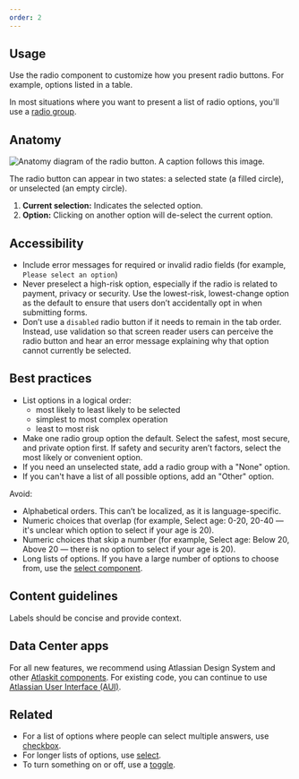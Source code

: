```yaml
---
order: 2
---
```


## Usage

Use the radio component to customize how you present radio buttons. For example, options listed in a
table.

In most situations where you want to present a list of radio options, you'll use a
[radio group](/components/radio/radio-group/examples).

## Anatomy

![Anatomy diagram of the radio button. A caption follows this image.](images/radio-anatomy.png)

The radio button can appear in two states: a selected state (a filled circle), or unselected (an
empty circle).

1. **Current selection:** Indicates the selected option.
2. **Option:** Clicking on another option will de-select the current option.

## Accessibility

- Include error messages for required or invalid radio fields (for example,
  `Please select an option`)
- Never preselect a high-risk option, especially if the radio is related to payment, privacy or
  security. Use the lowest-risk, lowest-change option as the default to ensure that users don’t
  accidentally opt in when submitting forms.
- Don’t use a `disabled` radio button if it needs to remain in the tab order. Instead, use
  validation so that screen reader users can perceive the radio button and hear an error message
  explaining why that option cannot currently be selected.

## Best practices

- List options in a logical order:
  - most likely to least likely to be selected
  - simplest to most complex operation
  - least to most risk
- Make one radio group option the default. Select the safest, most secure, and private option first.
  If safety and security aren’t factors, select the most likely or convenient option.
- If you need an unselected state, add a radio group with a "None" option.
- If you can't have a list of all possible options, add an "Other" option.

Avoid:

- Alphabetical orders. This can’t be localized, as it is language-specific.
- Numeric choices that overlap (for example, Select age: 0-20, 20-40 — it's unclear which option to
  select if your age is 20).
- Numeric choices that skip a number (for example, Select age: Below 20, Above 20 — there is no
  option to select if your age is 20).
- Long lists of options. If you have a large number of options to choose from, use the
  [select component](/components/select/examples).

## Content guidelines

Labels should be concise and provide context.

## Data Center apps

For all new features, we recommend using Atlassian Design System and other
[Atlaskit components](https://atlaskit.atlassian.com/). For existing code, you can continue to use
[Atlassian User Interface (AUI)](https://aui.atlassian.com/).

## Related

- For a list of options where people can select multiple answers, use
  [checkbox](/components/checkbox).
- For longer lists of options, use [select](/components/select).
- To turn something on or off, use a [toggle](/components/toggle).
